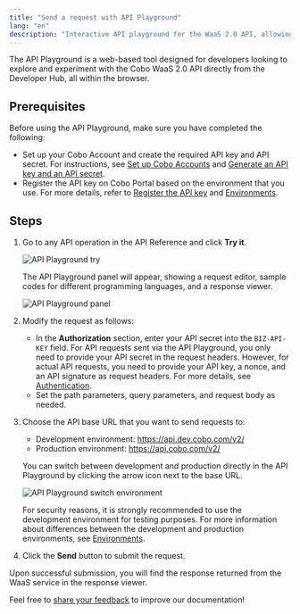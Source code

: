 ```yaml
---
title: "Send a request with API Playground"
lang: "en"
description: "Interactive API playground for the WaaS 2.0 API, allowing developers to test endpoints and view responses."
---
```


The API Playground is a web-based tool designed for developers looking to explore and experiment with the Cobo WaaS 2.0 API directly from the Developer Hub, all within the browser.

## Prerequisites

Before using the API Playground, make sure you have completed the following:
- Set up your Cobo Account and create the required API key and API secret. For instructions, see [Set up Cobo Accounts](https://manuals.cobo.com/en/accounts/sign-up) and [Generate an API key and an API secret](/v2/guides/overview/cobo-auth#generate-an-api-key-and-an-api-secret).
- Register the API key on Cobo Portal based on the environment that you use. For more details, refer to [Register the API key](/v2/guides/overview/cobo-auth#register-the-api-key) and [Environments](/v2/guides/overview/environments).

## Steps

1. Go to any API operation in the API Reference and click **Try it**.  

   <img src="/v2/images/api-reference/playground-try.png" className="screenshot_full_screen" alt="API Playground try" />

   The API Playground panel will appear, showing a request editor, sample codes for different programming languages, and a response viewer.

   <img src="/v2/images/api-reference/playground.png" className="screenshot_full_screen" alt="API Playground panel" />

2. Modify the request as follows:

   - In the **Authorization** section, enter your API secret into the `BIZ-API-KEY` field.
      <Note>For API requests sent via the API Playground, you only need to provide your API secret in the request headers. However, for actual API requests, you need to provide your API key, a nonce, and an API signature as request headers. For more details, see [Authentication](/v2/guides/overview/cobo-auth). </Note>
   - Set the path parameters, query parameters, and request body as needed.

3. Choose the API base URL that you want to send requests to:
   - Development environment: https://api.dev.cobo.com/v2/
   - Production environment: https://api.cobo.com/v2/

   You can switch between development and production directly in the API Playground by clicking the arrow icon next to the base URL.

   <img src="/v2/images/api-reference/playground-switch.png" className="screenshot_full_screen" alt="API Playground switch environment" />

   <Note> For security reasons, it is strongly recommended to use the development environment for testing purposes. For more information about differences between the development and production environments, see [Environments](/v2/guides/overview/environments).</Note>

4. Click the **Send** button to submit the request.

Upon successful submission, you will find the response returned from the WaaS service in the response viewer.

<Tip>Feel free to [share your feedback](https://forms.zohopublic.com/cobo/form/DocumentFeedbackForm/formperma/QvLOhxJv1_JMsJ-1dleZ8Itb_7rzN-LtgvsDdxosoVI) to improve our documentation!</Tip>